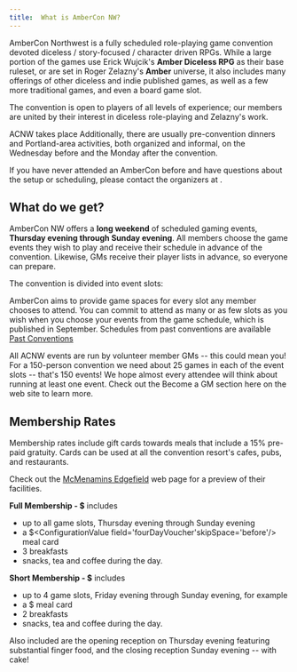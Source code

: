 ```yaml
---
title:  What is AmberCon NW?
---
```



AmberCon Northwest is a fully scheduled role-playing game convention devoted diceless / story-focused / character driven
RPGs. While a large portion of the games use Erick Wujcik's **Amber Diceless RPG** as their base ruleset, or are set in
Roger Zelazny's **Amber** universe, it also includes many offerings of other diceless and indie published games, as well
as a few more traditional games, and even a board game slot.

The convention is open to players of all levels of experience; our members are united by their interest in
diceless role-playing and Zelazny's work.

ACNW <ConventionYear/> takes place <ConventionsDatesFull pre='from' intra='through' post='.' /> Additionally, there are usually
pre-convention dinners and Portland-area activities, both organized and informal, on the Wednesday before and the
Monday after the convention.

If you have never attended an AmberCon before and have questions about the setup or scheduling, please contact
the organizers at <ContactEmail />.

## What do we get?

AmberCon NW offers a **long weekend** of scheduled gaming events,
**Thursday evening through Sunday evening**. All members choose the game events they wish to play
and receive their schedule in advance of the convention. Likewise, GMs receive their player lists in advance, so everyone
can prepare.

The convention is divided into <ConfigurationValue field='numberOfSlots'/> event slots:

<SlotDescriptionList />

AmberCon aims to provide game spaces for every slot any member chooses to attend.
You can commit to attend as many or as few slots as you wish when you choose your events from the game schedule,
which is published in September. Schedules from past conventions are available [Past Conventions](/game-history)

All ACNW events are run by volunteer member GMs -- this could mean you! For a 150-person convention we need
about 25 games in each of the event slots -- that's 150 events! We hope almost every attendee will think about
running at least one event. Check out the Become a GM section here on the web site to learn more.

## Membership Rates

Membership rates include gift cards towards meals that include a 15% pre-paid gratuity. Cards can be used at all
the convention resort's cafes, pubs, and restaurants.

Check out the [McMenamins Edgefield](https://www.mcmenamins.com/edgefield) web page for a preview of their facilities.

**Full Membership - $<ConfigurationValue field='fourDayMembership' skipSpace='before' />** includes

- up to all <ConfigurationValue field='numberOfSlots'/> game slots, Thursday evening through Sunday evening
- a $<ConfigurationValue field='fourDayVoucher'skipSpace='before'/> meal card
- 3 breakfasts
- snacks, tea and coffee during the day.

**Short Membership - $<ConfigurationValue field='threeDayMembership' skipSpace='before'/>** includes

- up to 4 game slots, Friday evening through Sunday evening, for example
- a $<ConfigurationValue field='threeDayVoucher' skipSpace='before'/> meal card
- 2 breakfasts
- snacks, tea and coffee during the day.

Also included are the opening reception on Thursday evening featuring substantial
finger food, and the closing reception Sunday evening -- with cake!
